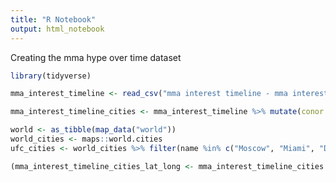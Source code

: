 ```yaml
---
title: "R Notebook"
output: html_notebook
---
```


Creating the mma hype over time dataset 

```r
library(tidyverse)
```

```r
mma_interest_timeline <- read_csv("mma interest timeline - mma interest timeline.csv", col_types = cols(conor = col_double(), floyd = col_double(), jorge = col_double(), khabib = col_double(), month = col_date(format = "%m/%d/%Y"), nate = col_double()))
```

```r
mma_interest_timeline_cities <- mma_interest_timeline %>% mutate(conor = replace_na(conor, 0), nate = replace_na(nate, 0), khabib = replace_na(khabib, 0), floyd = replace_na(floyd, 0), jorge = replace_na(jorge, 0)) %>% pivot_longer(cols = c("conor", "nate", "khabib", "floyd", "jorge"), names_to = "fighter", values_to = "interest") %>% mutate(region = case_when(fighter == "conor" ~ "Dublin", fighter == "nate" ~ "Stockton", fighter == "khabib" ~ "Moscow", fighter == "floyd" ~ "Grand Rapids", fighter == "jorge" ~ "Miami"))
```

```r
world <- as_tibble(map_data("world"))
world_cities <- maps::world.cities
ufc_cities <- world_cities %>% filter(name %in% c("Moscow", "Miami", "Dublin", "Stockton", "Grand Rapids")) %>% filter(!row_number() %in% 2)
```

```r
(mma_interest_timeline_cities_lat_long <- mma_interest_timeline_cities %>% left_join(ufc_cities, by = c("region" = "name")) %>% dplyr:::filter(month > '2015-01-01'))
```
